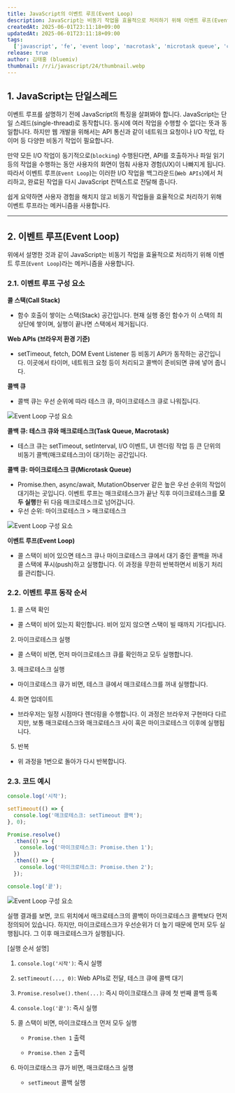 ```yaml
---
title: JavaScript의 이벤트 루프(Event Loop)
description: JavaScript는 비동기 작업을 효율적으로 처리하기 위해 이벤트 루프(Event Loop) 라는 개념을 사용합니다. 본 글에서는 이벤트 루프의 동작 원리에 대해 설명하고 코드를 예시로 어떻게 동작하는지 살펴봅니다.
createdAt: 2025-06-01T23:11:18+09:00
updatedAt: 2025-06-01T23:11:18+09:00
tags:
  ['javascript', 'fe', 'event loop', 'macrotask', 'microtask queue', 'callback queue', 'task queue']
release: true
author: 김태홍 (bluemiv)
thumbnail: /r/i/javascript/24/thumbnail.webp
---
```


## 1. JavaScript는 단일스레드

이벤트 루프를 설명하기 전에 JavaScript의 특징을 살펴봐야 합니다. JavaScript는 단일 스레드(single-thread)로 동작합니다. 동시에 여러 작업을 수행할 수 없다는 뜻과 동일합니다.
하지만 웹 개발을 위해서는 API 통신과 같이 네트워크 요청이나 I/O 작업, 타이머 등 다양한 비동기 작업이 필요합니다.

만약 모든 I/O 작업이 동기적으로(`blocking`) 수행된다면, API를 호출하거나 파일 읽기 등의 작업을 수행하는 동안 사용자의 화면이 멈춰 사용자 경험(UX)이 나빠지게 됩니다.
따라서 이벤트 루프(`Event Loop`)는 이러한 I/O 작업을 백그라운드(`Web APIs`)에서 처리하고, 완료된 작업을 다시 JavaScript 컨텍스트로 전달해 줍니다.

쉽게 요약하면 사용자 경험을 해치지 않고 비동기 작업들을 효율적으로 처리하기 위해 이벤트 루프라는 메커니즘을 사용합니다.

---

## 2. 이벤트 루프(Event Loop)

위에서 설명한 것과 같이 JavaScript는 비동기 작업을 효율적으로 처리하기 위해 이벤트 루프(`Event Loop`)라는 메커니즘을 사용합니다.

### 2.1. 이벤트 루프 구성 요소

**콜 스택(Call Stack)**

- 함수 호출이 쌓이는 스택(Stack) 공간입니다. 현재 실행 중인 함수가 이 스택의 최상단에 쌓이며, 실행이 끝나면 스택에서 제거됩니다.

**Web APIs (브라우저 환경 기준)**

- setTimeout, fetch, DOM Event Listener 등 비동기 API가 동작하는 공간입니다. 이곳에서 타이머, 네트워크 요청 등이 처리되고 콜백이 준비되면 큐에 넣어 줍니다.

**콜백 큐**

- 콜백 큐는 우선 순위에 따라 테스크 큐, 마이크로테스크 큐로 나워집니다.

![Event Loop 구성 요소](/r/i/javascript/24/1.webp)

**콜백 큐: 테스크 큐와 매크로테스크(Task Queue, Macrotask)**

- 테스크 큐는 setTimeout, setInterval, I/O 이벤트, UI 렌더링 작업 등 큰 단위의 비동기 콜백(매크로테스크)이 대기하는 공간입니다.

**콜백 큐: 마이크로테스크 큐(Microtask Queue)**

- Promise.then, async/await, MutationObserver 같은 높은 우선 순위의 작업이 대기하는 곳입니다. 이벤트 루프는 매크로테스크가 끝난 직후 마이크로테스크를 **모두 실행**한 뒤 다음 매크로테스크로 넘어갑니다.
- 우선 순위: 마이크로테스크 > 매크로테스크

![Event Loop 구성 요소](/r/i/javascript/24/2.gif)

**이벤트 루프(Event Loop)**

- 콜 스택이 비어 있으면 테스크 큐나 마이크로테스크 큐에서 대기 중인 콜백을 꺼내 콜 스택에 푸시(push)하고 실행합니다. 이 과정을 무한히 반복하면서 비동기 처리를 관리합니다.

### 2.2. 이벤트 루프 동작 순서

1. 콜 스택 확인

- 콜 스택이 비어 있는지 확인합니다. 비어 있지 않으면 스택이 빌 때까지 기다립니다.

2. 마이크로테스크 실행

- 콜 스택이 비면, 먼저 마이크로테스크 큐를 확인하고 모두 실행합니다.

3. 매크로테스크 실행

- 마이크로테스크 큐가 비면, 테스크 큐에서 매크로테스크를 꺼내 실행합니다.

4. 화면 업데이트

- 브라우저는 일정 시점마다 렌더링을 수행합니다. 이 과정은 브라우저 구현마다 다르지만, 보통 매크로테스크와 매크로테스크 사이 혹은 마이크로테스크 이후에 실행됩니다.

5. 반복

- 위 과정을 1번으로 돌아가 다시 반복합니다.

### 2.3. 코드 예시

```javascript
console.log('시작');

setTimeout(() => {
  console.log('매크로테스크: setTimeout 콜백');
}, 0);

Promise.resolve()
  .then(() => {
    console.log('마이크로테스크: Promise.then 1');
  })
  .then(() => {
    console.log('마이크로테스크: Promise.then 2');
  });

console.log('끝');
```

![Event Loop 구성 요소](/r/i/javascript/24/2.webp)

실행 결과를 보면, 코드 위치에서 매크로테스크의 콜백이 마이크로테스크 콜백보다 먼저 정의되어 있습니다. 하지만, 마이크로테스크가 우선순위가 더 높기 때문에 먼저 모두 실행됩니다. 그 이후 매크로테스크가 실행됩니다.

[실행 순서 설명]

1. `console.log('시작')`: 즉시 실행

2. `setTimeout(..., 0)`: Web APIs로 전달, 테스크 큐에 콜백 대기

3. `Promise.resolve().then(...)`: 즉시 마이크로태스크 큐에 첫 번째 콜백 등록

4. `console.log('끝')`: 즉시 실행

5. 콜 스택이 비면, 마이크로태스크 먼저 모두 실행

   - `Promise.then 1` 출력

   - `Promise.then 2` 출력

6. 마이크로태스크 큐가 비면, 매크로태스크 실행

   - `setTimeout` 콜백 실행
